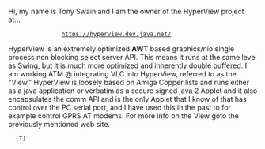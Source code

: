 Hi,
my name is Tony Swain and I am the owner of the HyperView project at...
                https://hyperview.dev.java.net/
HyperView is an extremely optimized '''AWT''' based graphics/nio single process non blocking select server API.  This means it runs at the same level as Swing, but it is much more optimized and inherently double buffered.
I am working ATM @ integrating VLC into HyperView, referred to as the "View."  HyperView is loosely based on Amiga Copper lists and runs either as a java application or verbatim as a secure signed java 2 Applet and it also encapsulates the comm API and is the only Applet that I know of that has control over the PC serial port, and I have used this in the past to for example control GPRS AT modems.
For more info on the View goto the previously mentioned web site.

   (T)
